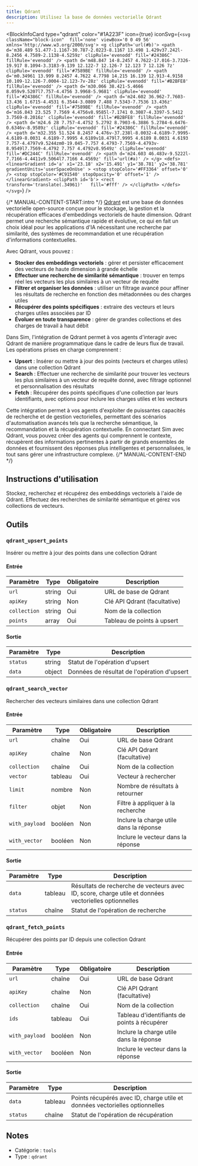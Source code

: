 ```yaml
---
title: Qdrant
description: Utilisez la base de données vectorielle Qdrant
---
```



<BlockInfoCard 
  type="qdrant"
  color="#1A223F"
  icon={true}
  iconSvg={`<svg className="block-icon"  fill='none' viewBox='0 0 49 56' xmlns='http://www.w3.org/2000/svg'>
      <g clipPath='url(#b)'>
        <path
          d='m38.489 51.477-1.1167-30.787-2.0223-8.1167 13.498 1.429v37.242l-8.2456 4.7589-2.1138-4.5259z'
          clipRule='evenodd'
          fill='#24386C'
          fillRule='evenodd'
        />
        <path
          d='m48.847 14-8.2457 4.7622-17.016-3.7326-19.917 8.1094-3.3183-9.139 12.122-7 12.126-7 12.123 7 12.126 7z'
          clipRule='evenodd'
          fill='#7589BE'
          fillRule='evenodd'
        />
        <path
          d='m0.34961 13.999 8.2457 4.7622 4.7798 14.215 16.139 12.913-4.9158 10.109-12.126-7.0004-12.123-7v-28z'
          clipRule='evenodd'
          fill='#B2BFE8'
          fillRule='evenodd'
        />
        <path
          d='m30.066 38.421-5.4666 8.059v9.5207l7.757-4.4756 3.9968-5.9681'
          clipRule='evenodd'
          fill='#24386C'
          fillRule='evenodd'
        />
        <path
          d='m24.602 36.962-7.7603-13.436 1.6715-4.4531 6.3544-3.0809 7.488 7.5343-7.7536 13.436z'
          clipRule='evenodd'
          fill='#7589BE'
          fillRule='evenodd'
        />
        <path
          d='m16.843 23.525 7.7569 4.4756v8.9585l-7.1741 0.3087-4.3397-5.5412 3.7569-8.2016z'
          clipRule='evenodd'
          fill='#B2BFE8'
          fillRule='evenodd'
        />
        <path
          d='m24.6 28 7.757-4.4752 5.2792 8.7903-6.3886 5.2784-6.6476-0.6346v-8.9589z'
          clipRule='evenodd'
          fill='#24386C'
          fillRule='evenodd'
        />
        <path
          d='m32.355 51.524 8.2457 4.476v-37.238l-8.0032-4.6189-7.9995-4.6189-8.0031 4.6189-7.9995 4.6189v18.479l7.9995 4.6189 8.0031 4.6193 7.757-4.4797v9.5244zm0-19.045-7.757 4.4793-7.7569-4.4793v-8.9549l7.7569-4.4792 7.757 4.4792v8.9549z'
          clipRule='evenodd'
          fill='#DC244C'
          fillRule='evenodd'
        />
        <path d='m24.603 46.483v-9.5222l-7.7166-4.4411v9.5064l7.7166 4.4569z' fill='url(#a)' />
      </g>
      <defs>
        <linearGradient
          id='a'
          x1='23.18'
          x2='15.491'
          y1='38.781'
          y2='38.781'
          gradientUnits='userSpaceOnUse'
        >
          <stop stopColor='#FF3364' offset='0' />
          <stop stopColor='#C91540' stopOpacity='0' offset='1' />
        </linearGradient>
        <clipPath id='b'>
          <rect transform='translate(.34961)'   fill='#fff' />
        </clipPath>
      </defs>
    </svg>`}
/>

{/* MANUAL-CONTENT-START:intro */}
[Qdrant](https://qdrant.tech) est une base de données vectorielle open-source conçue pour le stockage, la gestion et la récupération efficaces d'embeddings vectoriels de haute dimension. Qdrant permet une recherche sémantique rapide et évolutive, ce qui en fait un choix idéal pour les applications d'IA nécessitant une recherche par similarité, des systèmes de recommandation et une récupération d'informations contextuelles.

Avec Qdrant, vous pouvez :

- **Stocker des embeddings vectoriels** : gérer et persister efficacement des vecteurs de haute dimension à grande échelle
- **Effectuer une recherche de similarité sémantique** : trouver en temps réel les vecteurs les plus similaires à un vecteur de requête
- **Filtrer et organiser les données** : utiliser un filtrage avancé pour affiner les résultats de recherche en fonction des métadonnées ou des charges utiles
- **Récupérer des points spécifiques** : extraire des vecteurs et leurs charges utiles associées par ID
- **Évoluer en toute transparence** : gérer de grandes collections et des charges de travail à haut débit

Dans Sim, l'intégration de Qdrant permet à vos agents d'interagir avec Qdrant de manière programmatique dans le cadre de leurs flux de travail. Les opérations prises en charge comprennent :

- **Upsert** : Insérer ou mettre à jour des points (vecteurs et charges utiles) dans une collection Qdrant
- **Search** : Effectuer une recherche de similarité pour trouver les vecteurs les plus similaires à un vecteur de requête donné, avec filtrage optionnel et personnalisation des résultats
- **Fetch** : Récupérer des points spécifiques d'une collection par leurs identifiants, avec options pour inclure les charges utiles et les vecteurs

Cette intégration permet à vos agents d'exploiter de puissantes capacités de recherche et de gestion vectorielles, permettant des scénarios d'automatisation avancés tels que la recherche sémantique, la recommandation et la récupération contextuelle. En connectant Sim avec Qdrant, vous pouvez créer des agents qui comprennent le contexte, récupèrent des informations pertinentes à partir de grands ensembles de données et fournissent des réponses plus intelligentes et personnalisées, le tout sans gérer une infrastructure complexe.
{/* MANUAL-CONTENT-END */}

## Instructions d'utilisation

Stockez, recherchez et récupérez des embeddings vectoriels à l'aide de Qdrant. Effectuez des recherches de similarité sémantique et gérez vos collections de vecteurs.

## Outils

### `qdrant_upsert_points`

Insérer ou mettre à jour des points dans une collection Qdrant

#### Entrée

| Paramètre | Type | Obligatoire | Description |
| --------- | ---- | ----------- | ----------- |
| `url` | string | Oui | URL de base de Qdrant |
| `apiKey` | string | Non | Clé API Qdrant \(facultative\) |
| `collection` | string | Oui | Nom de la collection |
| `points` | array | Oui | Tableau de points à upsert |

#### Sortie

| Paramètre | Type | Description |
| --------- | ---- | ----------- |
| `status` | string | Statut de l'opération d'upsert |
| `data` | object | Données de résultat de l'opération d'upsert |

### `qdrant_search_vector`

Rechercher des vecteurs similaires dans une collection Qdrant

#### Entrée

| Paramètre | Type | Obligatoire | Description |
| --------- | ---- | ---------- | ----------- |
| `url` | chaîne | Oui | URL de base Qdrant |
| `apiKey` | chaîne | Non | Clé API Qdrant \(facultative\) |
| `collection` | chaîne | Oui | Nom de la collection |
| `vector` | tableau | Oui | Vecteur à rechercher |
| `limit` | nombre | Non | Nombre de résultats à retourner |
| `filter` | objet | Non | Filtre à appliquer à la recherche |
| `with_payload` | booléen | Non | Inclure la charge utile dans la réponse |
| `with_vector` | booléen | Non | Inclure le vecteur dans la réponse |

#### Sortie

| Paramètre | Type | Description |
| --------- | ---- | ----------- |
| `data` | tableau | Résultats de recherche de vecteurs avec ID, score, charge utile et données vectorielles optionnelles |
| `status` | chaîne | Statut de l'opération de recherche |

### `qdrant_fetch_points`

Récupérer des points par ID depuis une collection Qdrant

#### Entrée

| Paramètre | Type | Obligatoire | Description |
| --------- | ---- | ---------- | ----------- |
| `url` | chaîne | Oui | URL de base Qdrant |
| `apiKey` | chaîne | Non | Clé API Qdrant \(facultative\) |
| `collection` | chaîne | Oui | Nom de la collection |
| `ids` | tableau | Oui | Tableau d'identifiants de points à récupérer |
| `with_payload` | booléen | Non | Inclure la charge utile dans la réponse |
| `with_vector` | booléen | Non | Inclure le vecteur dans la réponse |

#### Sortie

| Paramètre | Type | Description |
| --------- | ---- | ----------- |
| `data` | tableau | Points récupérés avec ID, charge utile et données vectorielles optionnelles |
| `status` | chaîne | Statut de l'opération de récupération |

## Notes

- Catégorie : `tools`
- Type : `qdrant`

